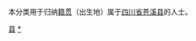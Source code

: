 {{Catnav|頁面分類|各種主題的頁面分類|依中国各省来作的分类|各地中国人|四川人|广元人}}
{{Catnav|頁面分類|人物|各國人物|中国人|各地中国人|四川人|广元人}}

本分类用于归纳[[籍贯|籍贯]]（出生地）属于[[四川省|四川省]][[苍溪县|苍溪县]]的人士。

[[Category:广元人|县]]
[[Category:苍溪县|*]]